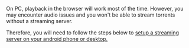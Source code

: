On PC, playback in the browser will work most of the time. However, you may encounter audio issues and you won't be able to stream torrents without a streaming server.

Therefore, you will need to follow the steps below to [setup a streaming server on your android phone or desktop.](#stremio-server)
